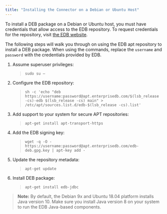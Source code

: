 ```yaml
---
title: "Installing the Connector on a Debian or Ubuntu Host"
---
```


<div id="installing_a_deb_package_on_a_debian_or_ubuntu_host" class="registered_link"></div>


To install a DEB package on a Debian or Ubuntu host, you must have credentials that allow access to the EDB repository. To request credentials for the repository, visit [the EDB website](https://www.enterprisedb.com/repository-access-request).

The following steps will walk you through on using the EDB apt repository to install a DEB package. When using the commands, replace the `username` and `password` with the credentials provided by EDB.

1.  Assume superuser privileges:

    > `sudo su –`

2.  Configure the EDB repository:

    > `sh -c 'echo "deb https://username:password@apt.enterprisedb.com/$(lsb_release -cs)-edb $(lsb_release -cs) main" > /etc/apt/sources.list.d/edb-$(lsb_release -cs).list'`

3.  Add support to your system for secure APT repositories:

    > `apt-get install apt-transport-https`

4.  Add the EDB signing key:

    > `wget -q -O - https://username:password@apt.enterprisedb.com/edb-deb.gpg.key | apt-key add -`

5.  Update the repository metadata:

    > `apt-get update`

6.  Install DEB package:

    > `apt-get install edb-jdbc`

> **Note:** By default, the Debian 9x and Ubuntu 18.04 platform installs Java version 10. Make sure you install Java version 8 on your system to run the EDB Java-based components.

